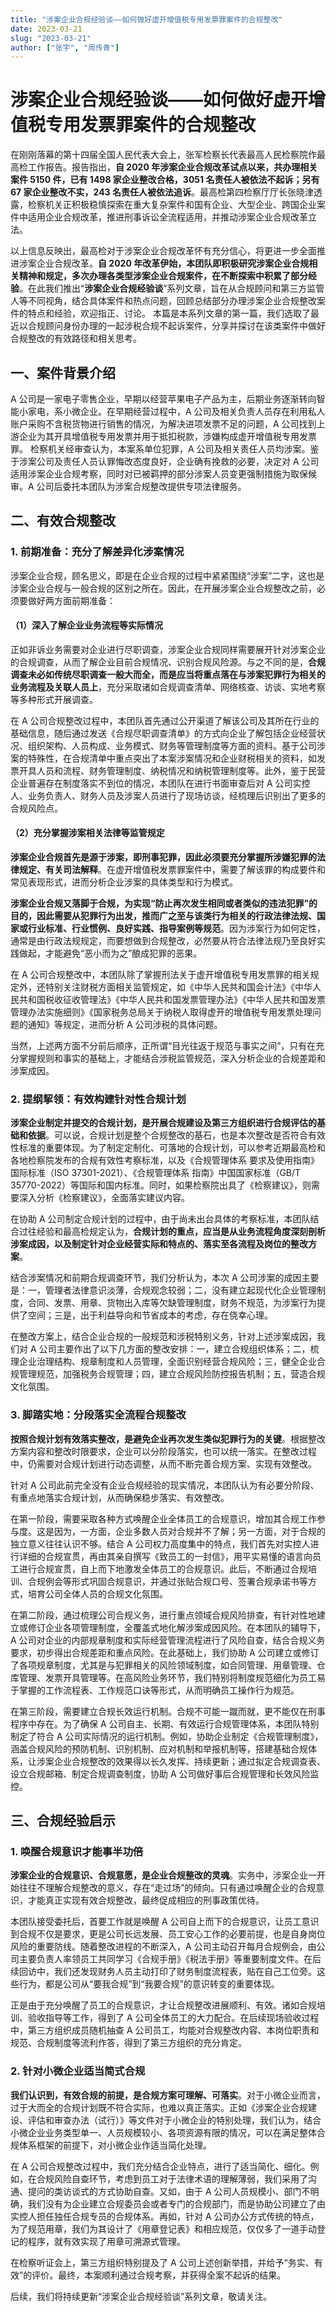 ```yaml
---
title: "涉案企业合规经验谈——如何做好虚开增值税专用发票罪案件的合规整改"
date: 2023-03-21
slug: "2023-03-21"
author: ["张宇", "周传青"]
---
```


# 涉案企业合规经验谈——如何做好虚开增值税专用发票罪案件的合规整改

在刚刚落幕的第十四届全国人民代表大会上，张军检察长代表最高人民检察院作最高检工作报告。报告指出，**自 2020 年涉案企业合规改革试点以来，共办理相关案件 5150 件，已有 1498 家企业整改合格，3051 名责任人被依法不起诉；另有 67 家企业整改不实，243 名责任人被依法追诉**。最高检第四检察厅厅长张晓津透露，检察机关正积极稳慎探索在重大复杂案件和国有企业、大型企业、跨国企业案件中适用企业合规改革，推进刑事诉讼全流程适用，并推动涉案企业合规改革立法。

以上信息反映出，最高检对于涉案企业合规改革怀有充分信心，将更进一步全面推进涉案企业合规改革。**自 2020 年改革伊始，本团队即积极研究涉案企业合规相关精神和规定，多次办理各类型涉案企业合规案件，在不断探索中积累了部分经验**。在此我们推出“**涉案企业合规经验谈**”系列文章，旨在从合规顾问和第三方监管人等不同视角，结合具体案件和热点问题，回顾总结部分办理涉案企业合规整改案件的特点和经验，欢迎指正、讨论。
本篇是本系列文章的第一篇，我们选取了最近以合规顾问身份办理的一起涉税合规不起诉案件，分享并探讨在该类案件中做好合规整改的有效路径和相关思考。

## 一、案件背景介绍

A 公司是一家电子零售企业，早期以经营苹果电子产品为主，后期业务逐渐转向智能小家电，系小微企业。在早期经营过程中，A 公司及相关负责人员存在利用私人账户采购不含税货物进行销售的情况，为解决进项发票不足的问题，A 公司找到上游企业为其开具增值税专用发票并用于抵扣税款，涉嫌构成虚开增值税专用发票罪。
检察机关经审查认为，本案系单位犯罪，A 公司及相关责任人员均涉案。鉴于涉案公司及责任人员认罪悔改态度良好，企业确有挽救的必要，决定对 A 公司适用涉案企业合规考察，同时对已被羁押的部分涉案人员变更强制措施为取保候审。A 公司后委托本团队为涉案合规整改提供专项法律服务。

## 二、有效合规整改

### 1. 前期准备：充分了解差异化涉案情况

涉案企业合规，顾名思义，即是在企业合规的过程中紧紧围绕“涉案”二字，这也是涉案企业合规与一般合规的区别之所在。因此，在开展涉案企业合规整改之前，必须要做好两方面前期准备：

#### （1）深入了解企业业务流程等实际情况

正如非诉业务需要对企业进行尽职调查，涉案企业合规同样需要展开针对涉案企业的合规调查，从而了解企业目前合规情况、识别合规风险源。与之不同的是，**合规调查未必如传统尽职调查一般大而全，而是应当将重点落在与涉案犯罪行为相关的业务流程及关联人员上**，充分采取诸如合规调查清单、网络核查、访谈、实地考察等多种形式开展调查。

在 A 公司合规整改过程中，本团队首先通过公开渠道了解该公司及其所在行业的基础信息，随后通过发送《合规尽职调查清单》的方式向企业了解包括企业经营状况、组织架构、人员构成、业务模式、财务等管理制度等方面的资料。基于公司涉案的特殊性，在合规清单中重点突出了本案涉案情况和企业财税相关的资料，如发票开具人员和流程、财务管理制度、纳税情况和纳税管理制度等。此外，鉴于民营企业普遍存在制度落实不到位的情况，本团队在进行书面审查后对 A 公司实控人、业务负责人、财务人员及涉案人员进行了现场访谈，经梳理后识别出了更多的合规风险点。

#### （2）充分掌握涉案相关法律等监管规定

**涉案企业合规首先是源于涉案，即刑事犯罪，因此必须要充分掌握所涉嫌犯罪的法律规定、有关司法解释**。在虚开增值税发票罪案件中，需要了解该罪的构成要件和常见表现形式，进而分析企业涉案的具体类型和行为模式。

**涉案企业合规又落脚于合规，为实现“防止再次发生相同或者类似的违法犯罪”的目的，因此需要从犯罪行为出发，推而广之至与该类行为相关的行政法律法规、国家或行业标准、行业惯例、良好实践、指导案例等规范**。因为涉案行为如何定性，通常是由行政法规规定，而要想做到合规整改，必然要从符合法律法规乃至良好实践做起，才能避免“恶小而为之”酿成犯罪的恶果。

在 A 公司合规整改中，本团队除了掌握刑法关于虚开增值税专用发票罪的相关规定外，还特别关注财税方面相关监管规定，如《中华人民共和国会计法》《中华人民共和国税收征收管理法》《中华人民共和国发票管理办法》《中华人民共和国发票管理办法实施细则》《国家税务总局关于纳税人取得虚开的增值税专用发票处理问题的通知》等规定，进而分析 A 公司涉税的具体问题。

当然，上述两方面不分前后顺序，正所谓“目光往返于规范与事实之间”，只有在充分掌握规则和事实的基础上，才能结合涉税监管规范，深入分析企业的合规差距和涉案成因。

### 2. 提纲挈领：有效构建针对性合规计划

**涉案企业制定并提交的合规计划，是开展合规建设及第三方组织进行合规评估的基础和依据**。可以说，合规计划是整个合规整改的基石，也是本次整改是否符合有效性标准的重要体现。为了制定定制化、可落地的合规计划，可以参考近期最高检和各地检察院发布的合规有效性考察标准，以及《合规管理体系 要求及使用指南》国际标准（ISO 37301-2021）、《合规管理体系 指南》中国国家标准（GB/T 35770-2022）等国际和国内标准。同时，如果检察院出具了《检察建议》，则需要深入分析《检察建议》，全面落实建议内容。

在协助 A 公司制定合规计划的过程中，由于尚未出台具体的考察标准，本团队结合过往经验和最高检规定认为，**合规计划的重点，应当是从业务流程角度深刻剖析涉案成因，以及制定针对企业经营实际和特点的、落实至各流程及岗位的整改方案**。

结合涉案情况和前期合规调查环节，我们分析认为，本次 A 公司涉案的成因主要是：一，管理者法律意识淡薄，合规观念较弱；二，没有建立起现代化企业管理制度，合同、发票、用章、货物出入库等欠缺管理制度，财务不规范，为涉案行为提供了空间；三是，出于利益导向和节省成本的考虑，存在侥幸心理。

在整改方案上，结合企业合规的一般规范和涉税特别义务，针对上述涉案成因，我们对 A 公司主要作出了以下几方面的整改安排：一，建立合规组织体系；二，梳理企业治理结构、规章制度和人员管理，全面识别经营合规风险；三，健全企业合规管理规范，加强税务合规管理；四，建立合规风险防控报告机制；五，营造合规文化氛围。

### 3. 脚踏实地：分段落实全流程合规整改

**按照合规计划有效落实整改，是避免企业再次发生类似犯罪行为的关键**。根据整改方案内容和整改时限要求，企业可以分阶段落实，也可以统一落实。在整改过程中，仍需要对合规计划进行动态调整，从而不断完善合规方案、实现有效整改。

针对 A 公司此前完全没有企业合规经验的现实情况，本团队认为有必要分阶段、有重点地落实合规计划，从而确保稳步落实、有效整改。

在第一阶段，需要采取各种方式唤醒企业全体员工的合规意识，增加其合规工作参与度。这是因为，一方面，企业多数人员对合规并不了解；另一方面，对于合规的独立意义往往认识不够。结合 A 公司权力高度集中的特点，我们首先对实控人进行详细的合规宣贯，再由其亲自撰写《致员工的一封信》，用平实易懂的语言向员工进行合规宣贯，自上而下地激发全体员工的合规意识。此后，不断通过合规培训、合规例会等形式巩固合规意识，并通过张贴合规口号、签署合规承诺书等方式，培育公司全体人员的合规文化氛围。

在第二阶段，通过梳理公司合规义务，进行重点领域合规风险排查，有针对性地建立或修订企业各项管理制度，全覆盖式地化解涉案成因风险。在本团队的辅导下，A 公司对企业的内部规章制度和实际经营管理流程进行了风险自查，结合合规义务要求，初步得出合规差距和重点风险。在此基础上，我们协助 A 公司建立或修订了各项规章制度，尤其是与犯罪相关的风险领域制度，如合同管理、用章管理、仓库管理、发票开具管理等。在高风险业务环节，我们特别将制度规范细化为员工易于掌握的工作流程表、工作规范口诀等形式，从而明确员工操作行为规范。

在第三阶段，需要建立合规长效运行机制。合规不可能一蹴而就，更不能仅在刑事程序中存在。为了确保 A 公司自主、长期、有效运行合规管理体系，本团队特别制定了符合 A 公司实际情况的运行机制。例如，协助企业制定《合规管理制度》，涵盖合规风险的预防机制、识别机制、应对机制和举报机制等，搭建基础合规体系，让涉案企业合规整改的效果得以长久发挥、持续更新；通过拟定合规调查表、设立合规邮箱、制定合规调查制度，协助 A 公司做好事后合规管理和长效风险监控。

## 三、合规经验启示

### 1. 唤醒合规意识才能事半功倍

**涉案企业的合规意识、合规意愿，是企业合规整改的灵魂**。实务中，涉案企业一开始往往不理解合规整改的意义，存在“走过场”的倾向。只有通过唤醒企业的合规意识，才能真正实现有效合规整改，最终促成相应的刑事政策优待。

本团队接受委托后，首要工作就是唤醒 A 公司自上而下的合规意识，让员工意识到合规不仅是要求，更是公司长远发展、员工安心工作的必要前提，也是自身岗位风险的重要防线。随着整改进程的不断深入，A 公司主动召开每月合规例会，由公司主要负责人率领员工共同学习《合规手册》《税法手册》等重要制度文件。在后续回访中，我们还发现财务人员主动打印了财务制度流程表，贴在自己工位旁。这些行为，都是公司从“要我合规”到“我要合规”的意识转变的重要体现。

正是由于充分唤醒了员工的合规意识，才让合规整改进展顺利、有效。诸如合规培训、验收指导等工作，得到了 A 公司全体员工的大力配合。在后续现场验收过程中，第三方组织成员随机抽查 A 公司员工，均能对合规整改内容、本岗位职责和规范、合规制度等流利作答，得到了第三方组织的充分肯定。

### 2. 针对小微企业适当简式合规

**我们认识到，有效合规的前提，是合规方案可理解、可落实**。对于小微企业而言，过于大而全的合规计划既不符合实际，也难以真正落实。正如《涉案企业合规建设、评估和审查办法（试行）》等文件对于小微企业的特别处理，我们认为，结合小微企业业务类型单一、人员规模较小、各项资源有限的情况，可以在满足整体合规体系框架的前提下，对小微企业作适当简化处理。

在 A 公司合规整改过程中，我们充分结合企业特点，进行了适当简化、细化。例如，在合规风险自查环节，考虑到员工对于法律术语的理解薄弱，我们采用了沟通、提问的类访谈式的方式协助自查。又如，由于 A 公司人员规模小、部门不明确，我们没有为企业建立合规委员会或者专门的合规部门，而是协助公司建立了由实控人担任独任合规专员的合规体系。再如，针对 A 公司办公方式传统的特点，为了规范用章，我们为其设计了《用章登记表》和相应规范，仅仅多了一道手动登记的程序，就有效实现了用章可溯源式管理。

在检察听证会上，第三方组织特别提及了 A 公司上述创新举措，并给予“务实、有效”的评价。最终，本案顺利通过合规考察，并获得全案不起诉的结果。

后续，我们将持续更新“涉案企业合规经验谈”系列文章，敬请关注。
